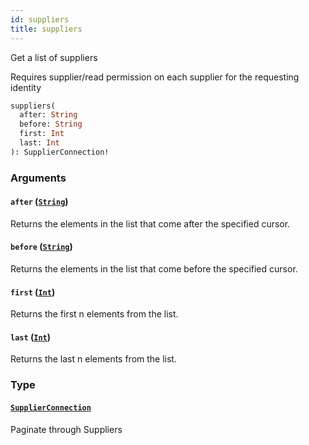```yaml
---
id: suppliers
title: suppliers
---
```


Get a list of suppliers

Requires supplier/read permission on each supplier for the requesting identity

```graphql
suppliers(
  after: String
  before: String
  first: Int
  last: Int
): SupplierConnection!

```

### Arguments

#### `after` ([`String`](/developers/supplier-apis/supply-api/graphql/reference/scalars/string))

Returns the elements in the list that come after the specified cursor.

#### `before` ([`String`](/developers/supplier-apis/supply-api/graphql/reference/scalars/string))

Returns the elements in the list that come before the specified cursor.

#### `first` ([`Int`](/developers/supplier-apis/supply-api/graphql/reference/scalars/int))

Returns the first n elements from the list.

#### `last` ([`Int`](/developers/supplier-apis/supply-api/graphql/reference/scalars/int))

Returns the last n elements from the list.

### Type

#### [`SupplierConnection`](/developers/supplier-apis/supply-api/graphql/reference/objects/supplier-connection)

Paginate through Suppliers
